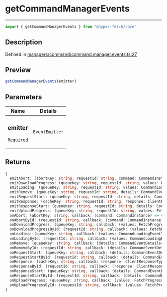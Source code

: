 

# getCommandManagerEvents

<div class="api-docs__separator" data-reactroot="">

---

</div><div class="api-docs__import" data-reactroot="">

```ts
import { getCommandManagerEvents } from "@hyper-fetch/core"
```

</div><div class="api-docs__section">

## Description

</div><div class="api-docs__description"><span class="api-docs__do-not-parse">



</span></div><p class="api-docs__definition">

Defined in [managers/command/command.manager.events.ts:27](https://github.com/BetterTyped/hyper-fetch/blob/993719ed/packages/core/src/managers/command/command.manager.events.ts#L27)

</p><div class="api-docs__section">

## Preview

</div><div class="api-docs__preview fn">

```ts
getCommandManagerEvents(emitter)
```

</div><div class="api-docs__section">

## Parameters

</div><div class="api-docs__parameters"><table><thead><tr><th>Name</th><th>Details</th></tr></thead><tbody><tr param-data="emitter"><td class="api-docs__param-name required">

### emitter 

`Required`

</td><td class="api-docs__param-type">

`EventEmitter`

</td></tr></tbody></table></div><div class="api-docs__section">

## Returns

</div><div class="api-docs__returns">

```ts
{
  emitAbort: (abortKey: string, requestId: string, command: CommandInstance) => void;
  emitDownloadProgress: (queueKey: string, requestId: string, values: FetchProgressType, details: CommandEventDetails<CommandInstance>) => void;
  emitLoading: (queueKey: string, requestId: string, values: CommandLoadingEventType) => void;
  emitRemove: (queueKey: string, requestId: string, details: CommandEventDetails<T>) => void;
  emitRequestStart: (queueKey: string, requestId: string, details: CommandEventDetails<CommandInstance>) => void;
  emitResponse: (cacheKey: string, requestId: string, response: ClientResponseType<unknown, unknown>, details: CommandResponseDetails) => void;
  emitResponseStart: (queueKey: string, requestId: string, details: CommandEventDetails<CommandInstance>) => void;
  emitUploadProgress: (queueKey: string, requestId: string, values: FetchProgressType, details: CommandEventDetails<CommandInstance>) => void;
  onAbort: (abortKey: string, callback: (command: CommandInstance) => void) => VoidFunction;
  onAbortById: (requestId: string, callback: (command: CommandInstance) => void) => VoidFunction;
  onDownloadProgress: (queueKey: string, callback: (values: FetchProgressType, details: CommandEventDetails<T>) => void) => VoidFunction;
  onDownloadProgressById: (requestId: string, callback: (values: FetchProgressType, details: CommandEventDetails<T>) => void) => VoidFunction;
  onLoading: (queueKey: string, callback: (values: CommandLoadingEventType) => void) => VoidFunction;
  onLoadingById: (requestId: string, callback: (values: CommandLoadingEventType) => void) => VoidFunction;
  onRemove: (queueKey: string, callback: (details: CommandEventDetails<T>) => void) => VoidFunction;
  onRemoveById: (requestId: string, callback: (details: CommandEventDetails<T>) => void) => VoidFunction;
  onRequestStart: (queueKey: string, callback: (details: CommandEventDetails<T>) => void) => VoidFunction;
  onRequestStartById: (requestId: string, callback: (details: CommandEventDetails<T>) => void) => VoidFunction;
  onResponse: (cacheKey: string, callback: (response: ClientResponseType<ResponseType, ErrorType>, details: CommandResponseDetails) => void) => VoidFunction;
  onResponseById: (requestId: string, callback: (response: ClientResponseType<ResponseType, ErrorType>, details: CommandResponseDetails) => void) => VoidFunction;
  onResponseStart: (queueKey: string, callback: (details: CommandEventDetails<T>) => void) => VoidFunction;
  onResponseStartById: (requestId: string, callback: (details: CommandEventDetails<T>) => void) => VoidFunction;
  onUploadProgress: (queueKey: string, callback: (values: FetchProgressType, details: CommandEventDetails<T>) => void) => VoidFunction;
  onUploadProgressById: (requestId: string, callback: (values: FetchProgressType, details: CommandEventDetails<T>) => void) => VoidFunction;
}
```

</div>